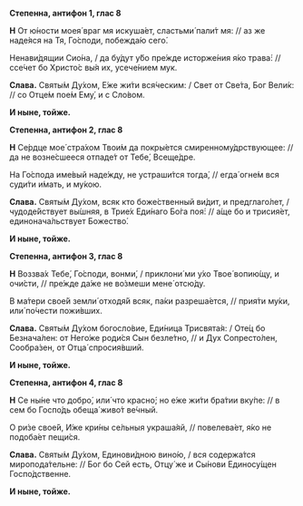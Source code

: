**Степенна, антифон 1, глас 8**

**Н** От ю́ности моея́ враг мя искуша́ет, сластьми́ пали́т мя: // аз же наде́яся на Тя, Го́споди, побежда́ю сего́.

Ненави́дящии Сио́на, / да бу́дут у́бо пре́жде исторже́ния я́ко трава́: // ссе́чет бо Христо́с вы́я их, усече́нием мук.

**Слава.** Святы́м Ду́хом, Е́же жи́ти вся́ческим: / Свет от Све́та, Бог Вели́к: // со Отце́м пое́м Ему́, и с Сло́вом.

**И ныне, тойже.**

**Степенна, антифон 2, глас 8**

**Н** Се́рдце мое́ стра́хом Твои́м да покры́ется смиренному́дрствующее: // да не возне́сшееся отпаде́т от Тебе́, Всеще́дре.

На Го́спода име́вый наде́жду, не устраши́тся тогда́, // егда́ огне́м вся суди́ти и́мать, и му́кою.

**Слава.** Святы́м Ду́хом, всяк кто боже́ственный ви́дит, и предглаго́лет, / чудоде́йствует вы́шняя, в Трие́х Еди́наго Бо́га поя́: // а́ще бо и трисия́ет, единонача́льствует Божество́.

**И ныне, тойже.**

**Степенна, антифон 3, глас 8**

**Н** Воззва́х Тебе́, Го́споди, вонми́, / приклони́ ми у́хо Твое́ вопию́щу, и очи́сти, // пре́жде да́же не во́змеши мене́ отсю́ду.

В ма́тери свое́й земли́ отходя́й всяк, па́ки разреша́ется, // прия́ти му́ки, или́ по́чести пожи́вших.

**Слава.** Святы́м Ду́хом богосло́вие, Еди́ница Трисвята́я: / Оте́ц бо Безнача́лен: от Него́же роди́ся Сын безле́тно, // и Дух Сопресто́лен, Сообра́зен, от Отца́ спросия́вший.

**И ныне, тойже.**

**Степенна, антифон 4, глас 8**

**Н** Се ны́не что добро́, или́ что красно́; но е́же жи́ти бра́тии вку́пе: // в сем бо Госпо́дь обеща́ живо́т ве́чный.

О ри́зе свое́й, И́же кри́ны се́льныя украша́яй, // повелева́ет, я́ко не подоба́ет пещи́ся.

**Слава.** Святы́м Ду́хом, Единови́дною вино́ю, / вся содержа́тся миропода́тельне: // Бог бо Сей есть, Отцу́ же и Сы́нови Единосу́щен Госпо́дственне.

**И ныне, тойже.**
